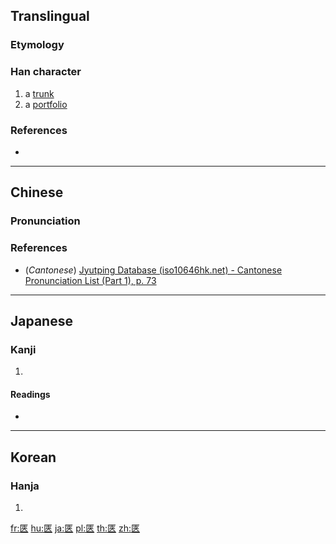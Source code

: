 ==Translingual==

===Etymology===
{{Han etym}}

===Han character===
{{Han char|rn=22|rad=匚|as=07|sn=9|four=|canj=SKOO|ids=⿷匚夾}}

# a [[trunk]]
# a [[portfolio]]

===References===
* {{Han ref|kx=0153.370|dkj=02621|dj=0345.230|hdz=10085.180|uh=5327|ud=21287}}

----

==Chinese==
{{zh-forms}}

===Pronunciation===
{{zh-pron
|m=qiè
|c=haap6
|mc=y
|oc=y
|ma=
|cat=n
}}

===References===
* (''Cantonese'') [http://www.iso10646hk.net/jp/document/download.jsp Jyutping Database (iso10646hk.net) - Cantonese Pronunciation List (Part 1), p. 73]

----

==Japanese==

===Kanji===
{{ja-kanji|grade=|rs=匚07}}

# {{defn|lang=ja|sort=匚07}}

====Readings====
* {{ja-readings|on=[[きょう]] (kyō)|kun=[[はこ]] (hako)}}

----

==Korean==

===Hanja===
{{ko-hanja|hangeul=협|rv=hyeop|mr=hyŏp}}

# {{defn|lang=ko|sort=匚07}}

[[fr:匧]]
[[hu:匧]]
[[ja:匧]]
[[pl:匧]]
[[th:匧]]
[[zh:匧]]